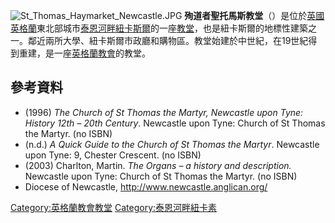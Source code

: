 [[File:St_Thomas_Haymarket_Newcastle.JPG|thumb]]
'''殉道者聖托馬斯教堂'''（{{lang-en|Church of St Thomas the Martyr}}）是位於[[英國|英國]][[英格蘭|英格蘭]]東北部城市[[泰恩河畔紐卡斯爾|泰恩河畔紐卡斯爾]]的一座[[教堂|教堂]]，也是紐卡斯爾的地標性建築之一。鄰近兩所大學、紐卡斯爾市政廳和購物區。教堂始建於中世紀，在19世紀得到重建，是一座[[英格蘭教會|英格蘭教會]]的教堂。

==參考資料==
* (1996) ''The Church of St Thomas the Martyr, Newcastle upon Tyne: History 12th – 20th Century''.  Newcastle upon Tyne: Church of St Thomas the Martyr. (no ISBN)
* (n.d.) ''A Quick Guide to the Church of St Thomas the Martyr''.  Newcastle upon Tyne: 9, Chester Crescent. (no ISBN)
* (2003) Charlton, Martin. ''The Organs – a history and description.''  Newcastle upon Tyne: Church of St Thomas the Martyr.  (no ISBN)
* Diocese of Newcastle, http://www.newcastle.anglican.org/ {{Wayback|url=http://www.newcastle.anglican.org/ |date=20210124000438 }}

[[Category:英格蘭教會教堂|Category:英格蘭教會教堂]]
[[Category:泰恩河畔紐卡素|Category:泰恩河畔紐卡素]]